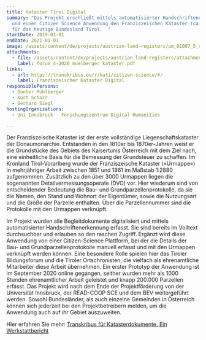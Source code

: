```yaml
---
title: Kataster Tirol Digital
summary: "Das Projekt erschließt mittels automatisierter Handschriftenerkennung
  und einer Citizen Science Anwendung den Franziszeischen Kataster (ca. 1860)
  für das heutige Bundesland Tirol.  "
startDate: 2019-01-01
endDate: 2021-01-01
image: /assets/content/de/projects/austrian-land-registers/um_81007_5_clip_k.jpg
attachments:
  - file: /assets/content/de/projects/austrian-land-registers/attachments/forum_4-2020_muelberger_kataster.pdf
    label: forum_4-2020_muelberger_kataster.pdf
links:
  - url: https://transkribus.eu/r/kati/citizen-science/#/
    label: Franziszeischer Kataster Digital
responsiblePersons:
  - Günter Mühlberger
  - Kurt Scharr
  - Gerhard Siegl
hostingOrganizations:
  - Uni Innsbruck - Forschungszentrum Digital Humanities

---
```

Der Franziszeische Kataster ist der erste vollständige Liegenschaftskataster der Donaumonarchie. Entstanden in den 1810er bis 1870er-Jahren weist er die Grundstücke des Gebiets des Kaisertums Österreich mit dem Ziel nach, eine einheitliche Basis für die Bemessung der Grundsteuer zu schaffen. Im Kronland Tirol-Vorarlberg wurde der Franziszeische Kataster (»Urmappe«) in mehrjähriger Arbeit zwischen 1851 und 1861 im Maßstab 1:2880 aufgenommen. Zusätzlich zu den über 3000 Urmappen liegen die sogenannten Detailvermessungsoperate (DVO) vor. Hier wiederum sind von entscheidender Bedeutung die Bau- und Grundparzellenprotokolle, da sie die Namen, den Stand und Wohnort der Eigentümer, sowie die Nutzungsart und die Größe der Parzelle enthalten. Über die Parzellennummer sind die Protokolle mit den Urmappen verknüpft.

Im Projekt wurden alle Begleitdokumente digitalisiert und mittels automatisierter Handschriftenerkennung erfasst. Sie sind bereits im Volltext durchsuchbar und erlauben so den raschen Zugriff. Ergänzt wird diese Anwendung von einer Citizen-Science Plattform, bei der die Details der Bau- und Grundparzellenprotokolle manuell erfasst und mit den Urmappen verknüpft werden können. Eine besondere Rolle spielen hier das Tiroler Bildungsforum und die Tiroler Ortschronisten, die vielfach als ehrenamtliche Mitarbeiter diese Arbeit übernehmen. Ein erster Prototyp der Anwendung ist im September 2020 online gegangen, seither wurden mehr als 1000 Stunden ehrenamtlicher Arbeit geleistet und knapp 200.000 Parzellen erfasst. Das Projekt wird nach dem Ende der Projektförderung von der Universität Innsbruck, der READ-COOP SCE und dem BEV weitergeführt werden. Sowohl Bundesländer, als auch einzelne Gemeinden in Österreich können sich jederzeit bei den Projektbetreibern melden, um die Anwendung auch auf ihr Gebiet auszuweiten.

Hier erfahren Sie mehr: [Transkribus für Katasterdokumente. Ein Werkstattbericht](https://dha.acdh.oeaw.ac.at/sites/default/files/forum_4-2020_muelberger_kataster.pdf)